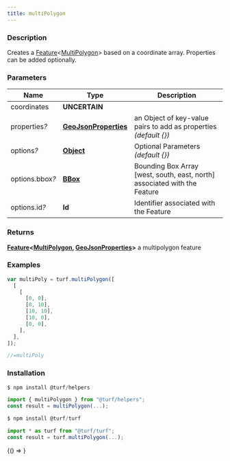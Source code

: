 ```yaml
---
title: multiPolygon
---
```



### Description

Creates a [Feature](https://tools.ietf.org/html/rfc7946#section-3.2)&lt;[MultiPolygon](https://tools.ietf.org/html/rfc7946#section-3.1.7)&gt; based on a
coordinate array. Properties can be added optionally.

### Parameters

| Name                 | Type                                                                                            | Description                                                                |
| -------------------- | ----------------------------------------------------------------------------------------------- | -------------------------------------------------------------------------- |
| coordinates          | **UNCERTAIN**                                                                                   |                                                                            |
| properties<i>?</i>   | **[GeoJsonProperties](https://tools.ietf.org/html/rfc7946#section-3.2)**                        | an Object of key-value pairs to add as properties _(default &#123;&#125;)_ |
| options<i>?</i>      | **[Object](https://developer.mozilla.org/docs/Web/JavaScript/Reference/Global_Objects/Object)** | Optional Parameters _(default &#123;&#125;)_                               |
| options.bbox<i>?</i> | **[BBox](https://tools.ietf.org/html/rfc7946#section-5)**                                       | Bounding Box Array [west, south, east, north] associated with the Feature  |
| options.id<i>?</i>   | **Id**                                                                                          | Identifier associated with the Feature                                     |

### Returns

**[Feature](https://tools.ietf.org/html/rfc7946#section-3.2)&lt;[MultiPolygon](https://tools.ietf.org/html/rfc7946#section-3.1.7), [GeoJsonProperties](https://tools.ietf.org/html/rfc7946#section-3.2)&gt;** a multipolygon feature

### Examples

```javascript
var multiPoly = turf.multiPolygon([
  [
    [
      [0, 0],
      [0, 10],
      [10, 10],
      [10, 0],
      [0, 0],
    ],
  ],
]);

//=multiPoly
```

### Installation

```javascript
$ npm install @turf/helpers

import { multiPolygon } from "@turf/helpers";
const result = multiPolygon(...);
```

```javascript
$ npm install @turf/turf

import * as turf from "@turf/turf";
const result = turf.multiPolygon(...);
```

<!-- Expose turf as global var for experimenting in the browser console -->

<BrowserOnly>{() => <WindowTurfGlobal turf={turf} />}</BrowserOnly>
